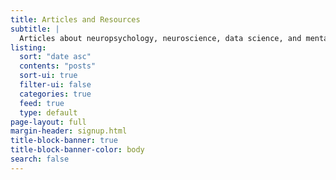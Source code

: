 ```yaml
---
title: Articles and Resources
subtitle: |
  Articles about neuropsychology, neuroscience, data science, and mental health
listing:
  sort: "date asc"
  contents: "posts"
  sort-ui: true
  filter-ui: false
  categories: true
  feed: true
  type: default
page-layout: full
margin-header: signup.html
title-block-banner: true
title-block-banner-color: body
search: false
---
```


